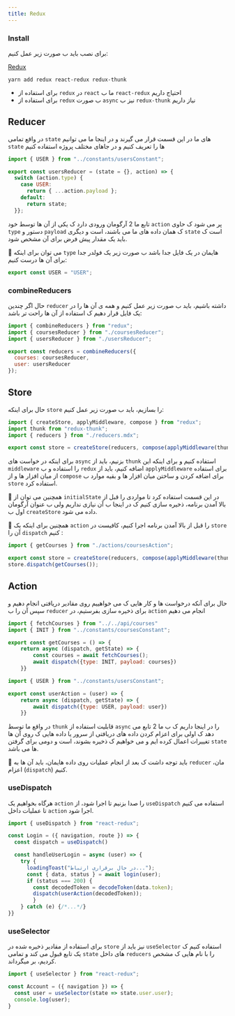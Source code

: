 ```yaml
---
title: Redux
---
```

### Install
برای نصب باید ب صورت زیر عمل کنیم:

[Redux](https://redux.js.org/introduction/getting-started)
```shell
yarn add redux react-redux redux-thunk
```
- برای استفاده از `redux` در `react` ما ب `react-redux` احتیاج داریم
- برای استفاده از `redux` ب صورت `async` نیز ب `redux-thunk` نیاز داریم

## Reducer
در واقع تمامی `state` های ما در این قسمت قرار می گیرند و در اینجا ما می توانیم `state` ها را تعریف کنیم و در جاهای مختلف پروژه استفاده کنیم
```js title="./app/store/reducers/usersReducer.js"
import { USER } from "../constants/usersConstant";

export const usersReducer = (state = {}, action) => {
  switch (action.type) {
    case USER:
      return { ...action.payload };
    default:
      return state;
  }};
```
تابع ما 2 آرگومان ورودی دارد ک یکی از آن ها توسط خود `action` پر می شود ک حاوی `type` دستور و `payload` ک همان داده های ما می باشند، است و
دیگری `state` است ک باید یک مقدار پیش فرض برای آن مشخص شود.

🎉 می توان برای اینکه `type` هایمان در یک فایل جدا باشد ب صورت زیر یک فولدر جدا برای آن ها درست کنیم:
```js title="./app/store/constants/usersConstant.js"
export const USER = "USER";
```
### combineReducers
حال اگر چندین `reducer` داشته باشیم، باید ب صورت زیر عمل کنیم و همه ی آن ها را در یک فایل قرار دهیم ک استفاده از آن ها راحت تر باشد:
```js title="./app/store/reducers/index.js"
import { combineReducers } from "redux";
import { coursesReducer } from "./coursesReducer";
import { usersReducer } from "./usersReducer";

export const reducers = combineReducers({
  courses: coursesReducer,
  user: usersReducer
});
```
## Store
حال برای اینکه `store` را بسازیم، باید ب صورت زیر عمل کنیم:
```js title="./app/store/index.js"
import { createStore, applyMiddleware, compose } from "redux";
import thunk from "redux-thunk";
import { reducers } from "./reducers.mdx";

export const store = createStore(reducers, compose(applyMiddleware(thunk)));
```
برای اینکه در خواست های `async` بزنیم، باید از `thunk` استفاده کنیم و برای اینکه این `middleware` را استفاده و ب `redux` اضافه کنیم،
باید از `applyMiddleware` برای استفاده از میان افزار ها و از `compose` برای اضافه کردن و ساختن میان افزار ها و بقیه موارد ب `store` استفاده کرد.

🎉 همچنین می توان از `initialState` در این قسمت استفاده کرد تا مواردی را قبل از بالا آمدن برنامه، ذخیره سازی کنیم ک در اینجا ب آن نیازی نداریم ولی ب عنوان آرگومان اول ب `createStore` داده می شود.

🎉 همچنین برای اینکه یک `action` را قبل از بالا آمدن برنامه اجرا کنیم، کافیست در `store` آن را `dispatch` کنیم :
```js title="./app/store/index.js"
import { getCourses } from "./actions/coursesAction";

export const store = createStore(reducers, compose(applyMiddleware(thunk)));
store.dispatch(getCourses());
```
## Action
حال برای آنکه درخواست ها و کار هایی ک می خواهییم روی مقادیر دریافتی انجام دهیم و سپس آن را ب `reducer` برای ذخیره سازی بفرستیم، در `action` انجام می دهیم
```js title="./app/store/actions/coursesAction.js"
import { fetchCourses } from "../../api/courses"
import { INIT } from "../constants/coursesConstant";

export const getCourses = () => {
    return async (dispatch, getState) => {
        const courses = await fetchCourses();
        await dispatch({type: INIT, payload: courses})
    }}
```
```js title="./app/store/actions/usersAction.js"
import { USER } from "../constants/usersConstant";

export const userAction = (user) => {
    return async (dispatch, getState) => {
        await dispatch({type: USER, payload: user})
    }}
```
در واقع ما توسط `thunk` قابلیت استفاده از `async` را در اینجا داریم ک ب ما 2 تابع می دهد ک
اولی برای اعزام کردن داده های دریافتی از سرور یا داده هایی ک روی آن ها تغییرات اعمال کرده ایم و می خواهیم ک ذخیره بشوند، است
و دومی برای گرفتن `state` ها می باشد.

🎉 باید توجه داشت ک بعد از انجام عملیات روی داده هایمان، باید آن ها به `reducer` مان، اعزام (`dispatch`) کنیم.

### useDispatch
هرگاه بخواهیم یک `action` را صدا بزنیم تا اجرا شود، از `useDispatch` استفاده می کنیم تا عملیات داخل `action` اجرا شود.
```jsx title="./app/screens/stacks/Login.jsx"
import { useDispatch } from "react-redux";

const Login = ({ navigation, route }) => {
  const dispatch = useDispatch()

  const handleUserLogin = async (user) => {
    try {
      loadingToast("در حال برقراری ارتباط...");
      const { data, status } = await login(user);
      if (status === 200) {
        const decodedToken = decodeToken(data.token);
        dispatch(userAction(decodedToken));
        }
    } catch (e) {/*...*/}
}}
```
### useSelector
برای استفاده از مقادیر ذخیره شده در `store` نیز باید از `useSelector` استفاده کنیم ک یک تابع قبول می کند و تمامی `state` های داخل `reducers` را با نام هایی ک مشخص کردیم، بر میگرداند.
```jsx title="./app/screens/tabs/Account.jsx"
import { useSelector } from "react-redux";

const Account = ({ navigation }) => {
  const user = useSelector(state => state.user.user);
  console.log(user);
}
```
